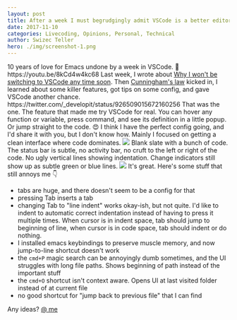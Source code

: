 ```yaml
---
layout: post
title: After a week I must begrudgingly admit VSCode is a better editor than Emacs
date: 2017-11-10
categories: Livecoding, Opinions, Personal, Technical
author: Swizec Teller
hero: ./img/screenshot-1.png
---
```


10 years of love for Emacs undone by a week in VSCode. 🤔 https&#x3A;//youtu.be/8kCd4w4kc68 Last week, I wrote about [Why I won't be switching to VSCode any time soon](https://swizec.com/blog/wont-be-switching-vscode/swizec/7898). Then [Cunningham's law](https://meta.wikimedia.org/wiki/Cunningham's_Law) kicked in, I learned about some killer features, got tips on some config, and gave VSCode another chance. https&#x3A;//twitter.com/\_developit/status/926509015672160256 That was the one. The feature that made me try VSCode for real. You can hover any function or variable, press command, and see its definition in a little popup. Or jump straight to the code. 😍 I think I have the perfect config going, and I'd share it with you, but I don't know how. Mainly I focused on getting a clean interface where code dominates. ![](./img/screenshot-1.png) Blank slate with a bunch of code. The status bar is subtle, no activity bar, no cruft to the left or right of the code. No ugly vertical lines showing indentation. Change indicators still show up as subtle green or blue lines. ![](./img/screenshot-2.png) It's great. Here's some stuff that still annoys me 👇

-   tabs are huge, and there doesn't seem to be a config for that
-   pressing Tab inserts a tab
-   changing Tab to "line indent" works okay-ish, but not quite. I'd like to indent to automatic correct indentation instead of having to press it multiple times. When cursor is in indent space, tab should jump to beginning of line, when cursor is in code space, tab should indent or do nothing.
-   I installed emacs keybindings to preserve muscle memory, and now jump-to-line shortcut doesn't work
-   the `cmd+P` magic search can be annoyingly dumb sometimes, and the UI struggles with long file paths. Shows beginning of path instead of the important stuff
-   the `cmd+O` shortcut isn't context aware. Opens UI at last visited folder instead of at current file
-   no good shortcut for "jump back to previous file" that I can find

Any ideas? [@ me](http://twitter.com/home?status=.@swizec%20you%20should%20try%20this%20for%20@code%20%F0%9F%91%89)
